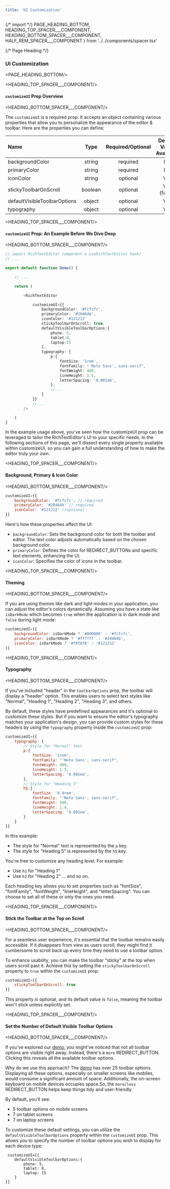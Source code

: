 ```yaml
---
title: 'UI Customization'
---
```


{/* import */}
    PAGE_HEADING_BOTTOM,
    HEADING_TOP_SPACER___COMPONENT, 
    HEADING_BOTTOM_SPACER___COMPONENT,
    HALF_REM_SPACER___COMPONENT
} from '../../components/spacer.tsx'


{/* Page Heading */}
### UI Customization
<PAGE_HEADING_BOTTOM/>



<HEADING_TOP_SPACER___COMPONENT/>

#### `customizeUI` Prop Overview 

<HEADING_BOTTOM_SPACER___COMPONENT/>

The `customizeUI` is a required prop. It accepts an object containing various properties that allow you to personalize the appearance of the editor & toolbar. Here are the properties you can define:


| Name                         |  Type   | Required/Optional | Default Value Available |
| :--------------------------- | :-----: | :---------------: | :---------------------: |
| backgroundColor              | string  |     required      |           No            |
| primaryColor                 | string  |     required      |           No            |
| iconColor                    | string  |     optional      |           Yes           |
| stickyToolbarOnScroll        | boolean |     optional      |       Yes (false)       |
| defaultVisibleToolbarOptions | object  |     optional      |           Yes           |
| typography                   | object  |     optional      |           Yes           |




<HEADING_TOP_SPACER___COMPONENT/>

#### `customizeUI` Prop: An Example Before We Dive Deep

<HEADING_BOTTOM_SPACER___COMPONENT/>

    
```ts showLineNumbers {12-32} copy  
// import RichTextEditor component & useRichTextEditor hook/
// ...

export default function Demo() {

    // ...

    return (

        <RichTextEditor

            customizeUI={{
                backgroundColor: '#fcfcfc',
                primaryColor: '#20464b',
                iconColor: '#121212'
                stickyToolbarOnScroll: true,
                defaultVisibleToolbarOptions:{
                    phone: 5,
                    tablet:8,
                    laptop:15
                },
                typography: {
                    p:{
                        fontSize: '1rem',
                        fontFamily: "'Noto Sans', sans-serif",
                        fontWeight: 400,
                        lineHeight: 1.5,
                        letterSpacing: '0.001em',
                    },
                    //...
                }
            }}
            //...
        />

    )
}
```



In the example usage above, you've seen how the customizeUI prop can be leveraged to tailor the RichTextEditor's UI to your specific needs. In the following sections of this page, we'll dissect every single property available within customizeUI, so you can gain a full understanding of how to make the editor truly your own.


<HEADING_TOP_SPACER___COMPONENT/>

#### Background, Primary & Icon Color

<HEADING_BOTTOM_SPACER___COMPONENT/>


```jsx copy  
customizeUI={{
    backgroundColor: '#fcfcfc', // required
    primaryColor: '#20464b' // required
    iconColor: '#121212' //optional
}}
```

Here's how these properties affect the UI:

- `backgroundColor`: Sets the background color for both the toolbar and editor. The text color adjusts automatically based on the chosen background color.
- `primaryColor`: Defines the color for REDIRECT_BUTTONs and specific text elements, enhancing the UI.
- `iconColor`: Specifies the color of icons in the toolbar.


<HEADING_TOP_SPACER___COMPONENT/>

#### Theming 

<HEADING_BOTTOM_SPACER___COMPONENT/>

If you are using themes like dark and light modes in your application, you can adjust the editor's colors dynamically. Assuming you have a state like `isDarkMode` which becomes `true` when the application is in dark mode and `false` during light mode:

```jsx copy
customizeUI={{
    backgroundColor: isDarkMode ? '#000000' : '#fcfcfc',
    primaryColor: isDarkMode ? '#ffffff' : '#20464b',
    iconColor: isDarkMode ? '#f0f0f0' : '#121212'
}}
```




<HEADING_TOP_SPACER___COMPONENT/>

#### Typography

<HEADING_BOTTOM_SPACER___COMPONENT/>

If you've included "header" in the `toolbarOptions` prop, the toolbar will display a "header" option. This enables users to select text styles like "Normal", "Heading 1", "Heading 2", "Heading 3", and others. 

By default, these styles have predefined appearances and it's optional to customize these styles. But if you want to ensure the editor's typography matches your application's design, you can provide  custom styles for these headers by using the `typography` property inside the `customizeUI` prop:

```jsx copy
customizeUI={{
    typography: {
        // Style for "Normal" text
        p:{
            fontSize: '1rem',
            fontFamily: "'Noto Sans', sans-serif",
            fontWeight: 400,
            lineHeight: 1.5,
            letterSpacing: '0.001em',
        },
        // Style for "Heading 5"
        h5:{
            fontSize: '0.9rem',
            fontFamily: "'Noto Sans', sans-serif",
            fontWeight: 500,
            lineHeight: 1.4,
            letterSpacing: '0.001em',
        }
    } 
}}
```

In this example:
- The style for "Normal" text is represented by the `p` key.
- The style for "Heading 5" is represented by the `h5` key.

You're free to customize any heading level. For example:
- Use `h1` for "Heading 1"
- Use `h2` for "Heading 2"
... and so on.

Each heading key allows you to set properties such as "fontSize", "fontFamily", "fontWeight", "lineHeight", and "letterSpacing". You can choose to set all of these or only the ones you need.


<HEADING_TOP_SPACER___COMPONENT/>

#### Stick the Toolbar at the Top on Scroll

<HEADING_BOTTOM_SPACER___COMPONENT/>


For a seamless user experience, it's essential that the toolbar remains easily accessible. If it disappears from view as users scroll, they might find it cumbersome to scroll back up every time they need to use a toolbar option.

To enhance usability, you can make the toolbar "sticky" at the top when users scroll past it. Achieve this by setting the `stickyToolbarOnScroll` property to `true` within the `customizeUI` prop:

```jsx copy
customizeUI={{
    stickyToolbarOnScroll: true
}}
```

This property is optional, and its default value is `false`, meaning the toolbar won't stick unless explicitly set.




<HEADING_TOP_SPACER___COMPONENT/>

#### Set the Number of Default Visible Toolbar Options

<HEADING_BOTTOM_SPACER___COMPONENT/>


If you've explored our [demo](https://rich-text-editor-for-react.rasaf-ibrahim.com), you might've noticed that not all toolbar options are visible right away. Instead, there's a `more` REDIRECT_BUTTON. Clicking this reveals all the available toolbar options.

Why do we use this approach? The [demo](https://rich-text-editor-for-react.rasaf-ibrahim.com) has over 25 toolbar options. Displaying all these options, especially on smaller screens like mobiles, would consume a significant amount of space. Additionally, the on-screen keyboard on mobile devices occupies space.So, the `more/less` REDIRECT_BUTTON helps keep things tidy and user-friendly.

By default, you'll see:
- 5 toolbar options on mobile screens
- 7 on tablet screens
- 7 on laptop screens



To customize these default settings, you can utilize the `defaultVisibleToolbarOptions` property within the `customizeUI` prop. This allows you to specify the number of toolbar options you wish to display for each device type:

```tsx copy
 customizeUI={{             
    defaultVisibleToolbarOptions:{
        phone: 5,
        tablet: 8,
        laptop: 15
    }
}}
```





















